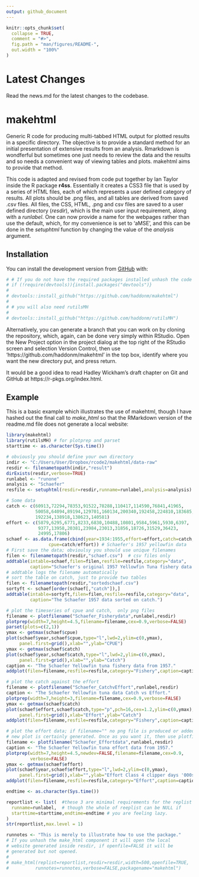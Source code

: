 ```yaml
---
output: github_document
---
```


<!-- README.md is generated from README.Rmd. Please edit that file -->

```r
knitr::opts_chunk$set(
  collapse = TRUE,
  comment = "#>",
  fig.path = "man/figures/README-",
  out.width = "100%"
)
```

# Latest Changes

Read the news.md for the latest changes to the codebase.


# makehtml

<!-- badges: start -->
<!-- badges: end -->

Generic R code for producing multi-tabbed HTML output for plotted results in a specific directory. The objective is to provide a standard method for an initial presentation of extensive results from an analysis. Rmarkdown is wondferful but sometimes one just needs to review the data and the results and so needs a convenient way of viewing tables and plots. makehtml aims to provide that method.

This code is adapted and revised from code put together by Ian Taylor inside the R package __r4ss__. Essentially it creates a CSS3 file that is used by a series of HTML files, each of which represents a user defined category of results. All plots should be .png files, and all tables are derived from saved .csv files. All files, the CSS, HTML, .png and csv files are saved to a user defined directory (_resdir_), which is the main user input requirement, along with a _runlabel_. One can now provide a name for the webpages rather than use the default, which, for my convenience is set to 'aMSE', and this can be done in the _setuphtml_ function by changing the value of the _analysis_ argument.


## Installation

You can install the development version from [GitHub](https://github.com/haddonm/aMSE) with:

```r
# # If you do not have the required packages installed unhash the code in this block and run it
# if (!require(devtools)){install.packages("devtools")} 
# 
# devtools::install_github("https://github.com/haddonm/makehtml")
# 
# # you will also need rutilsMH
# 
# devtools::install_github("https://github.com/haddonm/rutilsMH")

```

Alternatively, you can generate a branch that you can work on by cloning the repository, which, again, can be done very simply within RStudio. Open the New Project option in the project dialog at the top right of the RStudio screen and selection Version Control, then use 'https://github.com/haddonm/makehtml' in the top box, identify where you want the new directory put, and press return.

It would be a good idea to read Hadley Wickham's draft chapter on Git and GitHub at https://r-pkgs.org/index.html.


## Example

This is a basic example which illustrates the use of makehtml, though I have hashed out the final call to _make_html_ so that the RMarkdown version of the readme.md file does not generate a local website:

```r
library(makehtml)
library(rutilsMH) # for plotprep and parset
starttime <- as.character(Sys.time())

# obviously you should define your own directory
indir <- "C:/Users/User/Dropbox/rcode2/makehtml/data-raw" 
resdir <- filenametopath(indir,"result")
dirExists(resdir,verbose=TRUE)
runlabel <- "runone"
analysis <- "Schaefer"
resfile <- setuphtml(resdir=resdir,runname=runlabel,analysis=analysis)

# Some data
catch <- c(60913,72294,78353,91522,78288,110417,114590,76841,41965,
           50058,64094,89194,129701,160134,200340,192458,224810,183685,
           192234,138918,138623,140581)
effort <- c(5879,6295,6771,8233,6830,10488,10801,9584,5961,5930,6397,
            9377,13958,20381,23984,23013,31856,18726,31529,36423,
            24995,17806)
schaef <- as.data.frame(cbind(year=1934:1955,effort=effort,catch=catch,
                cpue=catch/effort)) # Schaefer's 1957 yellowfin data
# First save the data; obvioulsy you should use unique filenames
filen <- filenametopath(resdir,"schaef.csv")  # csv files only
addtable(intable=schaef,filen=filen,resfile=resfile,category="data",
         caption="Schaefer's original 1957 Yellowfin Tuna fishery data.")
# addtable logs the filename automatically
# sort the table on catch, just to provide two tables
filen <- filenametopath(resdir,"sortedschaef.csv")
sortyft <- schaef[order(schaef[,"catch"]),]
addtable(intable=sortyft,filen=filen,resfile=resfile,category="data",
         caption="The Schaefer 1957 data sorted on catch.")

# plot the timeseries of cpue and catch,  only png files
filename <- plotfilename("Schaefer_Fisherydata",runlabel,resdir)
plotprep(width=7,height=4.5,filename=filename,cex=0.9,verbose=FALSE)
parset(plots=c(2,1))
ymax <- getmax(schaef$cpue)
plot(schaef$year,schaef$cpue,type="l",lwd=2,ylim=c(0,ymax),
     panel.first=grid(),xlab="",ylab="CPUE")
ymax <- getmax(schaef$catch)
plot(schaef$year,schaef$catch,type="l",lwd=2,ylim=c(0,ymax),
     panel.first=grid(),xlab="",ylab="Catch")
caption <- "The Schaefer Yellowfin tuna fishery data from 1957."
addplot(filen=filename,resfile=resfile,category="Fishery",caption=caption)  

# plot the catch against the effort
filename <- plotfilename("Schaefer_CatchvEffort",runlabel,resdir)
caption <- "The Schaefer Yellowfin tuna data Catch vs Effort."
plotprep(width=7,height=3,filename=filename,cex=0.9,verbose=FALSE)
ymax <- getmax(schaef$catch)
plot(schaef$effort,schaef$catch,type="p",pch=16,cex=1.2,ylim=c(0,ymax),
     panel.first=grid(),xlab="Effort",ylab="Catch")
addplot(filen=filename,resfile=resfile,category="Fishery",caption=caption)  

# plot the effort data; if filename="" no png file is produced or added, but a
# new plot is certainly generated. Once as you want it, then use plotfilename.
filename <- plotfilename("Schaefer_Effortdata",runlabel,resdir)
caption <- "The Schaefer Yellowfin tuna effort data from 1957."
plotprep(width=7,height=4.5,newdev=FALSE,filename=filename,cex=0.9,
         verbose=FALSE)
ymax <- getmax(schaef$effort)
plot(schaef$year,schaef$effort,type="l",lwd=2,ylim=c(0,ymax),
     panel.first=grid(),xlab="",ylab="Effort Class 4 clipper days '000s")
addplot(filen=filename,resfile=resfile,category="Effort",caption=caption)  

endtime <- as.character(Sys.time())

reportlist <- list(  #these 3 are minimal requirements for the replist
  runname=runlabel,  # though the whole of reeplist can be NULL if 
  starttime=starttime,endtime=endtime # you are feeling lazy.
)
str(reportlist,max.level = 1)

runnotes <- "This is merely to illustrate how to use the package."
# If you unhash the make_html component it will open the local 
# website generated inside resdir, if openfile=FALSE it will be 
# generated but not opened.
#
# make_html(replist=reportlist,resdir=resdir,width=500,openfile=TRUE,
#          runnotes=runnotes,verbose=FALSE,packagename="makehtml")

```


